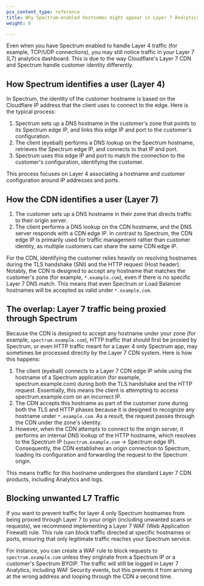 ```yaml
---
pcx_content_type: reference
title: Why Spectrum-enabled hostnames might appear in Layer 7 Analytics
weight: 0

---
```


Even when you have Spectrum enabled to handle Layer 4 traffic (for example, TCP/UDP connections), you may still notice traffic in your Layer 7 (L7) analytics dashboard. This is due to the way Cloudflare's Layer 7 CDN and Spectrum handle customer identity differently.

## How Spectrum identifies a user (Layer 4)

In Spectrum, the identity of the customer hostname is based on the Cloudflare IP address that the client uses to connect to the edge. Here is the typical process:

1. Spectrum sets up a DNS hostname in the customer's zone that points to its Spectrum edge IP, and links this edge IP and port to the customer's configuration.
2. The client (eyeball) performs a DNS lookup on the Spectrum hostname, retrieves the Spectrum edge IP, and connects to that IP and port.
3. Spectrum uses this edge IP and port to match the connection to the customer's configuration, identifying the customer.

This process focuses on Layer 4 associating a hostname and customer configuration around IP addresses and ports.

## How the CDN identifies a user (Layer 7)

1. The customer sets up a DNS hostname in their zone that directs traffic to their origin server.
2. The client performs a DNS lookup on the CDN hostname, and the DNS server responds with a CDN edge IP. In contrast to Spectrum, the CDN edge IP is primarily used for traffic management rather than customer identity, as multiple customers can share the same CDN edge IP.

For the CDN, identifying the customer relies heavily on resolving hostnames during the TLS handshake (SNI) and the HTTP request (Host header). Notably, the CDN is designed to accept any hostname that matches the customer's zone (for example, `*.example.com`), even if there is no specific Layer 7 DNS match. This means that even Spectrum or Load Balancer hostnames will be accepted as valid under `*.example.com`.

## The overlap: Layer 7 traffic being proxied through Spectrum

Because the CDN is designed to accept any hostname under your zone (for example, `spectrum.example.com`), HTTP traffic that should first be proxied by Spectrum, or even HTTP traffic meant for a Layer 4 only Spectrum app, may sometimes be processed directly by the Layer 7 CDN system. Here is how this happens:

1. The client (eyeball) connects to a Layer 7 CDN edge IP while using the hostname of a Spectrum application (for example, spectrum.example.com) during both the TLS handshake and the HTTP request. Essentially, this means the client is attempting to access spectrum.example.com on an incorrect IP.
2. The CDN accepts this hostname as part of the customer zone during both the TLS and HTTP phases because it is designed to recognize any hostname under `*.example.com`. As a result, the request passes through the CDN under the zone's identity.
3. However, when the CDN attempts to connect to the origin server, it performs an internal DNS lookup of the HTTP hostname, which resolves to the Spectrum IP (`spectrum.example.com` → Spectrum edge IP). Consequently, the CDN establishes an origin connection to Spectrum, loading its configuration and forwarding the request to the Spectrum origin.

This means traffic for this hostname undergoes the standard Layer 7 CDN products, including Analytics and logs.

## Blocking unwanted L7 Traffic

If you want to prevent traffic for layer 4 only Spectrum hostnames from being proxied through Layer 7 to your origin (including unwanted scans or requests), we recommend implementing a Layer 7 WAF (Web Application Firewall) rule. This rule can block traffic directed at specific hostnames or ports, ensuring that only legitimate traffic reaches your Spectrum service.

For instance, you can create a WAF rule to block requests to `spectrum.example.com` unless they originate from a Spectrum IP or a customer's Spectrum BYOIP. The traffic will still be logged in Layer 7 Analytics, including WAF Security events, but this prevents it from arriving at the wrong address and looping through the CDN a second time.